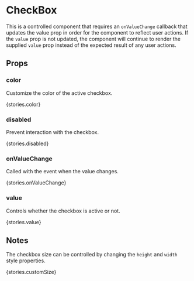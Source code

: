 
<Meta title="Components|CheckBox" />

# CheckBox

This is a controlled component that requires an `onValueChange` callback that
updates the value prop in order for the component to reflect user actions. If
the `value` prop is not updated, the component will continue to render the
supplied `value` prop instead of the expected result of any user actions.

## Props

<Props of={stories.ofProps} />

### color

Customize the color of the active checkbox.

<Preview withSource='none'>
  <Story name="color">{stories.color}</Story>
</Preview>

### disabled

Prevent interaction with the checkbox.

<Preview withSource='none'>
  <Story name="disabled">{stories.disabled}</Story>
</Preview>

### onValueChange

Called with the event when the value changes.

<Preview withSource='none'>
  <Story name="onValueChange">{stories.onValueChange}</Story>
</Preview>

### value

Controls whether the checkbox is active or not.

<Preview withSource='none'>
  <Story name="value">{stories.value}</Story>
</Preview>

## Notes

The checkbox size can be controlled by changing the `height` and `width` style
properties.

<Preview withSource='none'>
  <Story name="customSize">{stories.customSize}</Story>
</Preview>
